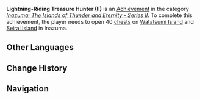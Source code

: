 {{Achievement Infobox
|title        = Lightning-Riding Treasure Hunter (II)
|id           = 80105
|order id     = 0105
|category     = Inazuma: The Islands of Thunder and Eternity - Series II
|description  = Open 40 [[chests]] on Watatsumi Island and Seirai Island in Inazuma.
|requirements = 
|primogems    = 5
|tracking     = Tracks the amount of chests opened.
|topic        = Chests
|set          = Lightning-Riding Treasure Hunter (II)
|tier         = 1
|tiers_total  = 3
|tier1        = Lightning-Riding Treasure Hunter (II) (Tier 1)
|tier2        = Lightning-Riding Treasure Hunter (II) (Tier 2)
|tier3        = Lightning-Riding Treasure Hunter (II) (Tier 3)
|prev         = 
|next         = Lightning-Riding Treasure Hunter (II) (Tier 2)
}}
'''Lightning-Riding Treasure Hunter (II)''' is an [[Achievement]] in the category ''[[Inazuma: The Islands of Thunder and Eternity - Series II]]''. To complete this achievement, the player needs to open 40 [[chests]] on [[Watatsumi Island]] and [[Seirai Island]] in Inazuma.
<!--
==Trivia==

==Video Guides==
{{EVT
|video1   = 
|caption1 = 
}}
-->
==Other Languages==
{{Transclude|Lightning-Riding Treasure Hunter (II)|Other Languages}}

==Change History==
{{Change History|2.1}}
<!--
==References==
{{Reflist}}
-->
==Navigation==
{{Achievement Navbox|Inazuma: The Islands of Thunder and Eternity - Series II}}